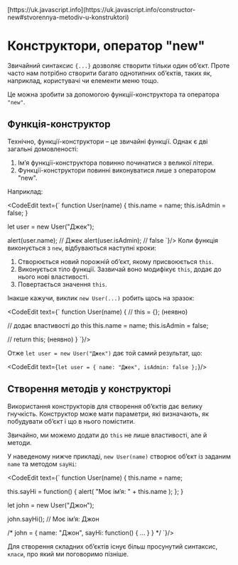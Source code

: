 
<InfoPage>
	[https://uk.javascript.info](https://uk.javascript.info/constructor-new#stvorennya-metodiv-u-konstruktori)
</InfoPage>

# Конструктори, оператор "new"

Звичайний синтаксис ```{...}``` дозволяє створити тільки один об’єкт. Проте часто нам потрібно створити багато однотипних об’єктів, таких як, наприклад, користувачі чи елементи меню тощо.

Це можна зробити за допомогою функції-конструктора та оператора ```"new"```.

## Функція-конструктор

Технічно, функції-конструктори – це звичайні функції. Однак є дві загальні домовленості:

1. Ім’я функції-конструктора повинно починатися з великої літери.
1. Функції-конструктори повинні виконуватися лише з оператором "new".

Наприклад:

<CodeEdit text={`
function User(name) {
  this.name = name;
  this.isAdmin = false;
}

let user = new User("Джек");

alert(user.name); // Джек
alert(user.isAdmin); // false
`}/>
Коли функція виконується з ```new```, відбуваються наступні кроки:

1. Створюється новий порожній об’єкт, якому присвоюється ```this```.
1. Виконується тіло функції. Зазвичай воно модифікує ```this```, додає до нього нові властивості.
1. Повертається значення ```this```.

Інакше кажучи, виклик ```new User(...)``` робить щось на зразок:

<CodeEdit text={`
function User(name) {
  // this = {};  (неявно)

  // додає властивості до this
  this.name = name;
  this.isAdmin = false;

  // return this;  (неявно)
}
`}/>

Отже ```let user = new User("Джек")``` дає той самий результат, що:

<CodeEdit text={`
let user = {
  name: "Джек",
  isAdmin: false
};
`}/>

## Створення методів у конструкторі
Використання конструкторів для створення об’єктів дає велику гнучкість. Конструктор може мати параметри, які визначають, як побудувати об’єкт і що в нього помістити.

Звичайно, ми можемо додати до ```this``` не лише властивості, але й методи.

У наведеному нижче прикладі, ```new User(name)``` створює об’єкт із заданим ```name``` та методом ```sayHi```:

<CodeEdit text={`
function User(name) {
  this.name = name;

  this.sayHi = function() {
    alert( "Моє ім’я: " + this.name );
  };
}

let john = new User("Джон");

john.sayHi(); // Моє ім’я: Джон

/*
john = {
   name: "Джон",
   sayHi: function() { ... }
}
*/
`}/>

Для створення складних об’єктів існує більш просунутий синтаксис, ```класи```, про який ми поговоримо пізніше.